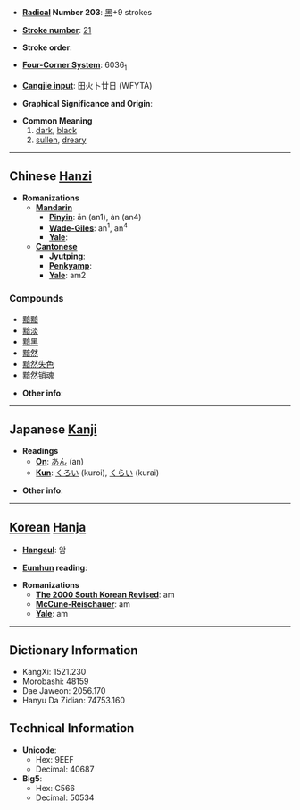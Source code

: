 * '''[[Wiktionary:Chinese radical index| Radical]] Number 203''': [[Wiktionary:Chinese radical index 黑|黑]]+9 strokes

* '''[[Wiktionary:Chinese total strokes index|Stroke number]]''': [[Wiktionary:Chinese total strokes index 21|21]]

* '''Stroke order''': 

* '''[[Wiktionary:Chinese four corner index|Four-Corner System]]''': 6036<sub>1</sub>

* '''[[Wiktionary:Chinese Cangjie index|Cangjie input]]''': 田火卜廿日 (WFYTA)

* '''Graphical Significance and Origin''': 

* '''Common Meaning'''
*# [[dark]], [[black]]
*# [[sullen]], [[dreary]]


----

== Chinese [[Hanzi]] ==

* '''Romanizations'''
** '''[[Mandarin]]'''
*** '''[[Pinyin]]''': ān (an1), àn (an4)
*** '''[[Wade-Giles]]''': an<sup>1</sup>, an<sup>4</sup>
*** '''[[Yale]]''': 
** '''[[Cantonese]]'''
*** '''[[Jyutping]]''':
*** '''[[Penkyamp]]''': 
*** '''[[Yale]]''': am2

===Compounds===
*[[黯黯]]
*[[黯淡]]
*[[黯黑]]
*[[黯然]]
*[[黯然失色]]
*[[黯然销魂]]

* '''Other info''': 

----

== Japanese [[Kanji]] ==

* '''Readings'''
** '''[[On]]''': [[あん]] (an)
** '''[[Kun]]''': [[くろい]] (kuroi), [[くらい]] (kurai)

* '''Other info''':  

----

== [[Korean]] [[Hanja]] ==

* '''[[Hangeul]]''': 암

* '''[[Eumhun]] reading''': 

* '''Romanizations'''
** '''[[The 2000 South Korean Revised Romanization|The 2000 South Korean Revised]]''': am
** '''[[McCune-Reischauer]]''': am
** '''[[Yale]]''': am

----

== Dictionary Information ==

* KangXi: 1521.230
* Morobashi: 48159
* Dae Jaweon: 2056.170
* Hanyu Da Zidian: 74753.160

== Technical Information ==

* '''Unicode''':
** Hex: 9EEF
** Decimal: 40687
* '''Big5''':
** Hex: C566
** Decimal: 50534